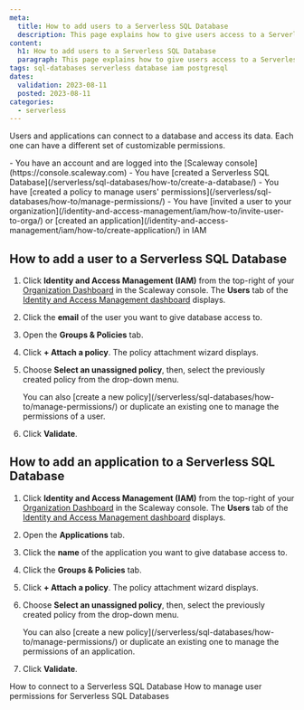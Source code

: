 ```yaml
---
meta:
  title: How to add users to a Serverless SQL Database
  description: This page explains how to give users access to a Serverless SQL Database
content:
  h1: How to add users to a Serverless SQL Database
  paragraph: This page explains how to give users access to a Serverless SQL Database
tags: sql-databases serverless database iam postgresql
dates:
  validation: 2023-08-11
  posted: 2023-08-11
categories:
  - serverless
---
```


Users and applications can connect to a database and access its data. Each one can have a different set of customizable permissions.

<Macro id="iam-requirements" />
 
<Message type="requirement">
  - You have an account and are logged into the [Scaleway console](https://console.scaleway.com)
  - You have [created a Serverless SQL Database](/serverless/sql-databases/how-to/create-a-database/)
  - You have [created a policy to manage users' permissions](/serverless/sql-databases/how-to/manage-permissions/)
  - You have [invited a user to your organization](/identity-and-access-management/iam/how-to/invite-user-to-orga/) or [created an application](/identity-and-access-management/iam/how-to/create-application/) in IAM
</Message>

## How to add a user to a Serverless SQL Database

1. Click **Identity and Access Management (IAM)** from the top-right of your [Organization Dashboard](https://console.scaleway.com/organization) in the Scaleway console. The **Users** tab of the [Identity and Access Management dashboard](https://console.scaleway.com/iam/users) displays.

2. Click the **email** of the user you want to give database access to.

3. Open the **Groups & Policies** tab.

4. Click **+ Attach a policy**. The policy attachment wizard displays.

5. Choose **Select an unassigned policy**, then, select the previously created policy from the drop-down menu.

    <Message type="note">
        You can also [create a new policy](/serverless/sql-databases/how-to/manage-permissions/) or duplicate an existing one to manage the permissions of a user.
    </Message>

6. Click **Validate**.

## How to add an application to a Serverless SQL Database

1. Click **Identity and Access Management (IAM)** from the top-right of your [Organization Dashboard](https://console.scaleway.com/organization) in the Scaleway console. The **Users** tab of the [Identity and Access Management dashboard](https://console.scaleway.com/iam/users) displays.

2. Open the **Applications** tab.

3. Click the **name** of the application you want to give database access to.

4. Click the **Groups & Policies** tab.

5. Click **+ Attach a policy**. The policy attachment wizard displays.

6. Choose **Select an unassigned policy**, then, select the previously created policy from the drop-down menu.

    <Message type="note">
        You can also [create a new policy](/serverless/sql-databases/how-to/manage-permissions/) or duplicate an existing one to manage the permissions of an application.
    </Message>

7. Click **Validate**.

<Navigation title="See Also">
  <PreviousButton to="/serverless/sql-databases/how-to/connect-to-a-database/">How to connect to a Serverless SQL Database</PreviousButton>
  <NextButton to="/serverless/sql-databases/how-to/manage-permissions/">How to manage user permissions for Serverless SQL Databases</NextButton>
</Navigation>

